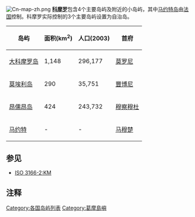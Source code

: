 [[Image:Cn-map-zh.png|thumb]]
'''[[葛摩|科摩罗]]'''包含4个主要岛屿及附近的小岛屿，其中[[马约特|马约特岛]]由[[法国|法国]]控制。科摩罗实际控制的3个主要岛屿设置为自治岛。

{| class=wikitable
! 岛屿
! 面积(km<sup>2</sup>)
! 人口(2003)
! 首府
|- 
| [[大科摩罗岛|大科摩罗岛]] || 1,148 || 296,177 || [[莫洛尼|莫罗尼]]
|- 
| [[莫愛利島|莫埃利岛]]|| 290 || 35,751 || [[豐博尼|豐博尼]]
|- 
| [[昂儒昂岛|昂儒昂岛]] || 424 || 243,732 || [[穆察穆杜|穆察穆杜]] 
|- 
| [[马约特|马约特]] || - || - || [[马穆楚|马穆楚]]
|}

==参见==
*[[ISO_3166-2:KM|ISO 3166-2:KM]]

== 注释 ==
{{reflist}}

{{非洲题目|行政区划}}
{{葛摩行政區劃}}
{{非洲题目|岛屿列表}}
{{Authority control}}
[[Category:各国岛屿列表|Category:各国岛屿列表]]
[[Category:葛摩島嶼|Category:葛摩島嶼]]